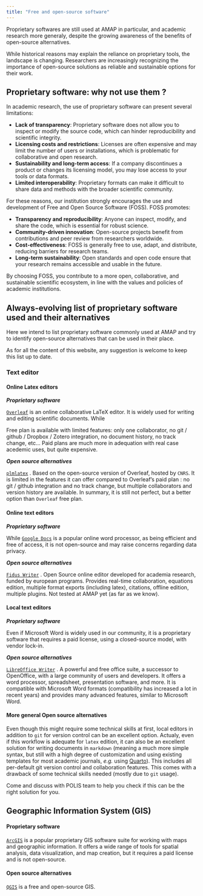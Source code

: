 ```yaml
---
title: "Free and open-source software"
---
```


Proprietary softwares are still used at AMAP in particular, and academic research more generaly, despite the growing awareness of the benefits of open-source alternatives.

While historical reasons may explain the reliance on proprietary tools, the landscape is changing. Researchers are increasingly recognizing the importance of open-source solutions as reliable and sustainable options for their work.

## Proprietary software: why not use them ?

In academic research, the use of proprietary software can present several limitations:

- **Lack of transparency**: Proprietary software does not allow you to inspect or modify the source code, which can hinder reproducibility and scientific integrity.
- **Licensing costs and restrictions**: Licenses are often expensive and may limit the number of users or installations, which is problematic for collaborative and open research.
- **Sustainability and long-term access**: If a company discontinues a product or changes its licensing model, you may lose access to your tools or data formats.
- **Limited interoperability**: Proprietary formats can make it difficult to share data and methods with the broader scientific community.

For these reasons, our institution strongly encourages the use and development of Free and Open Source Software (FOSS). FOSS promotes:

- **Transparency and reproducibility**: Anyone can inspect, modify, and share the code, which is essential for robust science.
- **Community-driven innovation**: Open-source projects benefit from contributions and peer review from researchers worldwide.
- **Cost-effectiveness**: FOSS is generally free to use, adapt, and distribute, reducing barriers for research teams.
- **Long-term sustainability**: Open standards and open code ensure that your research remains accessible and usable in the future.

By choosing FOSS, you contribute to a more open, collaborative, and sustainable scientific ecosystem, in line with the values and policies of academic institutions.

## Always-evolving list of proprietary software used and their alternatives

Here we intend to list proprietary software commonly used at AMAP and try to identify open-source alternatives that can be used in their place.

As for all the content of this website, any suggestion is welcome to keep this list up to date.

### Text editor

#### Online Latex editors

___Proprietary software___

[`Overleaf`](https://www.overleaf.com/) is an online collaborative LaTeX editor. It is widely used for writing and editing scientific documents. While

Free plan is available with limited features: only one collaborator, no git / github / Dropbox / Zotero integration, no document history, no track change, etc... Paid plans are much more in adequation with real case acedemic uses, but quite expensive.

___Open source alternatives___

[`plmlatex`](https://plmlatex.math.cnrs.fr/) . Based on the open-source version of Overleaf, hosted by `CNRS`. It is limited in the features it can offer compared to Overleaf's paid plan : no git / github integration and no track change, but multiple collaborators and version history are available. In summary, it is still not perfect, but a better option than `Overleaf`  free plan.

#### Online text editors

___Proprietary software___

While [`Google Docs`](https://www.google.com/docs/about/) is a popular online word processor, as being efficient and free of access, it is not open-source and may raise concerns regarding data privacy.

___Open source alternatives___

[`Fidus Writer`](https://www.fiduswriter.org/) . Open Source online editor developed for academia research, funded by european programs. Provides real-time collaboration, equations edition, multiple format exports (including latex), citations, offline edition, multiple plugins. Not tested at AMAP yet (as far as we know).

#### Local text editors

___Proprietary software___

Even if Microsoft Word is widely used in our community, it is a proprietary software that requires a paid license, using a closed-source model, with vendor lock-in.

___Open source alternatives___

[`LibreOffice Writer`](https://www.libreoffice.org/) . A powerful and free office suite, a successor to OpenOffice, with a large community of users and developers. It offers a word processor, spreadsheet, presentation software, and more. It is compatible with Microsoft Word formats (compatibility has increased a lot in recent years) and provides many advanced features, similar to Microsoft Word.

#### More general Open source alternatives

Even though this might require some technical skills at first, local editors in addition to `git` for version control can be an excellent option. Actualy, even if this workflow is adequate for `latex` edition, it can also be an excellent solution for writing documents in `markdown` (meaning a much more simple syntax, but still with a high degree of customization and using existing templates for most academic journals, *e.g.* using [Quarto](https://quarto.org/)). This includes all per-default git version control and collaboration features. This comes with a drawback of some technical skills needed (mostly due to `git` usage).

Come and discuss with POLIS team to help you check if this can be the right solution for you.

## Geographic Information System (GIS)

#### Proprietary software

[`ArcGIS`](https://www.arcgis.com/) is a popular proprietary GIS software suite for working with maps and geographic information. It offers a wide range of tools for spatial analysis, data visualization, and map creation, but it requires a paid license and is not open-source.

#### Open source alternatives

[`QGIS`](https://qgis.org/) is a free and open-source GIS.
